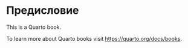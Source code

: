 # Предисловие {.unnumbered}

This is a Quarto book.

To learn more about Quarto books visit <https://quarto.org/docs/books>.
